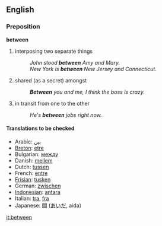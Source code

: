 ==English==

===Preposition===
'''between'''
#interposing two separate things
#:''John stood '''between''' Amy and Mary.''
#:''New York is '''between''' New Jersey and Connecticut.''
#shared (as a secret) amongst
#:'''''Between''' you and me, I think the boss is crazy.''
#in transit from one to the other
#:''He's '''between''' jobs right now.''

<!-- more at http://machaut.uchicago.edu/cgi-bin/WEBSTER.sh?WORD=Between but I'm having trouble "modernizing" it.-->

====Translations to be checked====
*Arabic: [[بين]]
*[[Breton]]: [[etre]]
*Bulgarian: [[между]]
*Danish: [[mellem]]
*Dutch: [[tussen]]
*French: [[entre]]
*[[Frisian]]: [[tusken]]
*German: [[zwischen]]
*[[Indonesian]]: [[antara]]
*Italian: [[tra]], [[fra]]
*Japanese: [[間]] ([[あいだ]], aida)

[[it:between]]